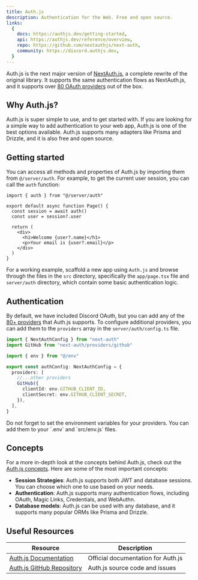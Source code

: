```yaml
---
title: Auth.js
description: Authentication for the Web. Free and open source.
links:
  {
    docs: https://authjs.dev/getting-started,
    api: https://authjs.dev/reference/overview,
    repo: https://github.com/nextauthjs/next-auth,
    community: https://discord.authjs.dev,
  }
---
```


Auth.js is the next major version of [NextAuth.js](https://next-auth.js.org/), a
complete rewrite of the original library. It supports the same authentication
flows as NextAuth.js, and it supports over
[80 OAuth providers](https://authjs.dev/getting-started/authentication/oauth)
out of the box.

## Why Auth.js?

Auth.js is super simple to use, and to get started with. If you are looking for
a simple way to add authentication to your web app, Auth.js is one of the best
options available. Auth.js supports many adapters like Prisma and Drizzle, and
it is also free and open source.

## Getting started

You can access all methods and properties of Auth.js by importing them from
`@/server/auth`. For example, to get the current user session, you can call the
`auth` function:

```tsx title="page.tsx" showLineNumbers
import { auth } from "@/server/auth"

export default async function Page() {
  const session = await auth()
  const user = session?.user

  return (
    <div>
      <h1>Welcome {user?.name}</h1>
      <p>Your email is {user?.email}</p>
    </div>
  )
}
```

For a working example, scaffold a new app using `Auth.js` and browse through the
files in the `src` directory, specifically the `app/page.tsx` file and
`server/auth` directory, which contain some basic authentication logic.

## Authentication

By default, we have included Discord OAuth, but you can add any of the
[80+ providers](https://authjs.dev/getting-started/authentication/oauth) that
Auth.js supports. To configure additional providers, you can add them to the
`providers` array in the `server/auth/config.ts` file.

```ts title="server/auth/config.ts" showLineNumbers
import { NextAuthConfig } from "next-auth"
import GitHub from "next-auth/providers/github"

import { env } from "@/env"

export const authConfig: NextAuthConfig = {
  providers: [
    //...other providers
    GitHub({
      clientId: env.GITHUB_CLIENT_ID,
      clientSecret: env.GITHUB_CLIENT_SECRET,
    }),
  ],
}
```

<Callout type="warning" title="NOTE">
  Do not forget to set the environment variables for your providers. You can add
  them to your `.env` and `src/env.js` files.
</Callout>

## Concepts

For a more in-depth look at the concepts behind Auth.js, check out the
[Auth.js concepts](https://authjs.dev/concepts). Here are some of the most
important concepts:

- **Session Strategies**: Auth.js supports both JWT and database sessions. You
  can choose which one to use based on your needs.
- **Authentication**: Auth.js supports many authentication flows, including
  OAuth, Magic Links, Credentials, and WebAuthn.
- **Database models**: Auth.js can be used with any database, and it supports
  many popular ORMs like Prisma and Drizzle.

## Useful Resources

| Resource                                                             | Description                        |
| -------------------------------------------------------------------- | ---------------------------------- |
| [Auth.js Documentation](https://authjs.dev/getting-started)          | Official documentation for Auth.js |
| [Auth.js GitHub Repository](https://github.com/nextauthjs/next-auth) | Auth.js source code and issues     |
